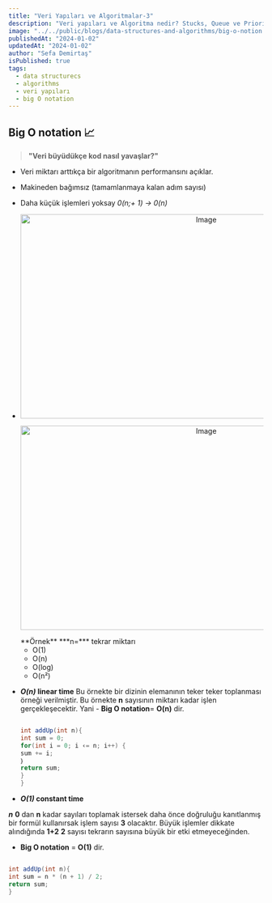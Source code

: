 ```yaml
---
title: "Veri Yapıları ve Algoritmalar-3"
description: "Veri yapıları ve Algoritma nedir? Stucks, Queue ve Priority Queues"
image: "../../public/blogs/data-structures-and-algorithms/big-o-notion.png"
publishedAt: "2024-01-02"
updatedAt: "2024-01-02"
author: "Sefa Demirtaş"
isPublished: true
tags:
  - data structurecs
  - algorithms
  - veri yapıları
  - big O notation
---
```


## Big O notation 📈

> **"Veri büyüdükçe kod nasıl yavaşlar?"**

- Veri miktarı arttıkça bir algoritmanın performansını açıklar.
- Makineden bağımsız (tamamlanmaya kalan adım sayısı)
- Daha küçük işlemleri yoksay *0(n;+ 1) -> 0(n)*
- <p align="center">
    <Image src="/blogs/data-structures-and-algorithms/big-o-notion.svg" width="718" height="404" alt="Image" sizes="100vw"
    />
  </p>
  <p align="center">
   <Image src="/blogs/data-structures-and-algorithms/big-o-notion-to-compore.png" width="718" height="404" alt="Image" sizes="100vw"
    />
   
  </p>
     **Örnek**
    ***n=*** tekrar miktarı

  - O(1)
  - O(n)
  - O(log)
  - O(n²)
  

- ***O(n)* linear time**
  Bu örnekte bir dizinin elemanının teker teker toplanması örneği verilmiştir. Bu örnekte **n** sayısının miktarı kadar işlen gerçekleşecektir. Yani - **Big O notation**= **O(n)** dir.

  ```java title="Main.java" caption="0(n) linear time"

  int addUp(int n){
  int sum = 0;
  for(int i = 0; i ‹= n; i++) {
  sum += i;
  ｝
  return sum;
  }
  }
  ```

- ***O(1)* constant time**

***n*** **0** dan **n** kadar sayıları toplamak istersek daha önce doğruluğu kanıtlanmış bir formül kullanırsak işlem sayısı **3** olacaktır. Büyük işlemler dikkate alındığında **1+2** **2** sayısı tekrarın sayısına büyük bir etki etmeyeceğinden.

- **Big O notation** = **O(1)** dir.

```java title="Main.java" caption=" O(1) constant time"

int addUp(int n){
int sum = n * (n + 1) / 2;
return sum;
}
```
